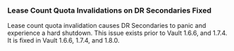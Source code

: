 ### Lease Count Quota Invalidations on DR Secondaries Fixed

Lease count quota invalidation causes DR Secondaries to panic and experience
a hard shutdown. This issue exists prior to Vault 1.6.6, and 1.7.4. It is
fixed in Vault 1.6.6, 1.7.4, and 1.8.0.
